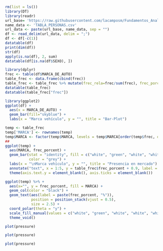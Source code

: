 ```r
rm(list = ls())
library(DT)
library(readr)
url_base= 'https://raw.githubusercontent.com/lacamposm/Fundamentos_Analitica/main/data/'
name_data <- 'TABLA_PERSONAS.csv'
url_data <- paste(url_base, name_data, sep = "")
df <- read_delim(url_data, delim = ";")
df <- df[-c(1)]
datatable(df)
print(dim(df))
str(df)
apply(is.na(df), 2, sum)
datatable(df[is.na(df$SEXO), ])
```

```r
library(dplyr)
frec <- table(df$MARCA_DE_AUTO)
table_frec <- data.frame(cbind(frec))
table_frec <- table_frec %>% mutate(frec_rela=frec/sum(frec), frec_porcent = 100*frec/sum(frec)) %>% arrange(desc(frec)) %>% mutate(across(everything(), round, 2))
datatable(table_frec)
datatable(table_frec["frec"])

library(ggplot2)
ggplot(df) +
  aes(x = MARCA_DE_AUTO) + 
  geom_bar(fill="skyblue") +
  labs(x = "Marca vehículo", y = "", title = "Bar-Plot")
```

```r
temp <- table_frec
temp['MARCA'] <- rownames(temp)
temp$MARCA <- factor(temp$MARCA, levels = temp$MARCA[order(temp$frec, decreasing = TRUE)])
##
ggplot(temp) +
  aes(MARCA, frec_porcent) +
  geom_bar(stat = "identity", fill = c("white", "green", "white", "white", "white"),
           color = "grey") + 
  labs(x = "\nMarca vehículo", y = "", title = "Presencia en mercado") + 
  annotate("text", x = 1:5, y = table_frec$frec_porcent + 0.9, label = paste(temp$frec_porcent,"%"))+
  theme(axis.text.y = element_blank(), axis.ticks = element_blank())
```

```r
ggplot(temp) %>% + 
  aes(x="", y = frec_porcent, fill = MARCA) +
  geom_col(color = "black") + 
  geom_text(aes(label = paste(frec_porcent, "%")),
            position = position_stack(vjust = 0.5),
            size = 2.5) +
  coord_polar(theta = "y") + 
  scale_fill_manual(values = c("white", "green", "white", "white", "white")) +
  theme_void()
```

```r
plot(pressure)
```

```r
plot(pressure)
```

```r
plot(pressure)
```
